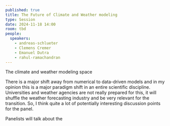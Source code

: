 ```yaml
---
published: true
title: The Future of Climate and Weather modeling
type: Session
date: 2024-11-18 14:00
room: tbd
people:
  speakers:
    - andreas-schlueter
    - Clemens Cremer
    - Emanuel Dutra
    - rahul-ramachandran
---
```


The climate and weather modeling space 

There is a major shift away from numerical to data-driven models and in my opinion this is a major paradigm shift in an entire scientific discipline. Universities and weather agencies are not really prepared for this, it will shuffle the weather forecasting industry and be very relevant for the transition. So, I think quite a lot of potentially interesting discussion points for the panel.


Panelists will talk about the 
